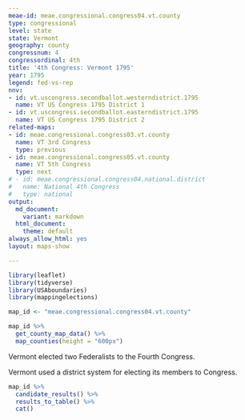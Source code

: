 ```yaml
---
meae-id: meae.congressional.congress04.vt.county
type: congressional
level: state
state: Vermont
geography: county
congressnum: 4
congressordinal: 4th
title: '4th Congress: Vermont 1795'
year: 1795
legend: fed-vs-rep
nnv:
- id: vt.uscongress.secondballot.westerndistrict.1795
  name: VT US Congress 1795 District 1
- id: vt.uscongress.secondballot.easterndistrict.1795
  name: VT US Congress 1795 District 2
related-maps:
- id: meae.congressional.congress03.vt.county
  name: VT 3rd Congress
  type: previous
- id: meae.congressional.congress05.vt.county
  name: VT 5th Congress
  type: next
# - id: meae.congressional.congress04.national.district
#   name: National 4th Congress
#   type: national
output:
  md_document:
    variant: markdown
  html_document:
    theme: default
always_allow_html: yes
layout: maps-show

---
```


```r
library(leaflet)
library(tidyverse)
library(USAboundaries)
library(mappingelections)

map_id <- "meae.congressional.congress04.vt.county"
```

<div class="map">

```r
map_id %>%
  get_county_map_data() %>%
  map_counties(height = "600px")
```

</div>

Vermont elected two Federalists to the Fourth Congress.

Vermont used a district system for electing its members to Congress. 
 
<div class="results-table">

```r
map_id %>%
  candidate_results() %>%
  results_to_table() %>%
  cat()
```

</div>
